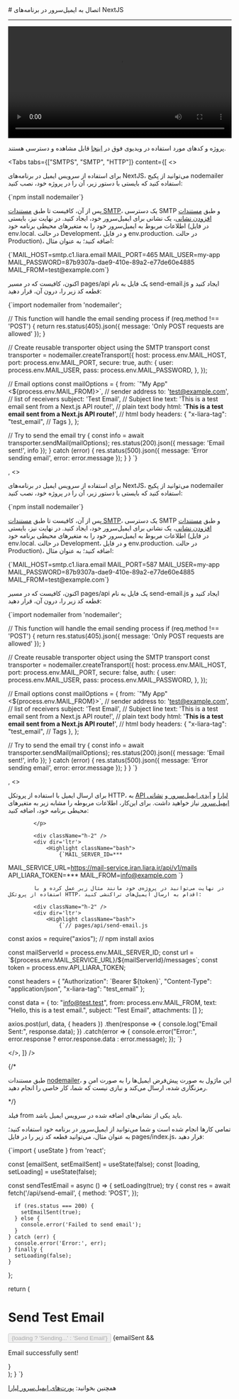 

<Layout>
<Head>
<title>مستندات اتصال به ایمیل سرور در NextJS - لیارا</title>
<meta property="og:title" content="مستندات خدمات رایانش ابری لیارا" />
<meta property="og:description" content="مستندات اتصال به ایمیل سرور در فریم‌ورک NextJS"  />
<meta property="og:image" content="https://files.liara.ir/liara/logos/liara-poster.jpg" />
</Head>
# اتصال به ایمیل‌سرور در برنامه‌های NextJS
<hr className="mb-2" />

            
<video
  src="https://files.liara.ir/liara/docs/nextjs-email.mp4"
  controls="controls"
  className="block w-full"
  width="100%"
/>

<div className="h-2" />
<Alert variant="success">
<p>
پروژه و کدهای مورد استفاده در ویدیوی فوق در <a href="https://github.com/liara-cloud/nextjs-getting-started/tree/sendEmail" className="text-[#2196f3] ">اینجا</a> قابل مشاهده و دسترسی هستند.
</p>
</Alert>

<Tabs 
  tabs={["SMTPS", "SMTP", "HTTP"]} 
    content={[
      <>

برای استفاده از سرویس ایمیل در برنامه‌های NextJS، می‌توانید از 
پکیج nodemailer استفاده کنید که بایستی با دستور زیر، آن را در پروژه خود، نصب کنید:

<div className="h-2" />
<div dir='ltr'>
    <Highlight className="bash">
        {`npm install nodemailer`}
    </Highlight>
</div>
<div className="h-2" />

پس از آن، کافیست تا طبق <a href="/email-server/how-tos/add-smtp-user" className="text-[#2196f3] ">مستندات SMTP</a>، یک دسترسی SMTP و طبق <a href="/email-server/how-tos/add-account" className="text-[#2196f3] ">مستندات افزودن نشانی</a>، یک نشانی برای ایمیل‌سرور خود، ایجاد کنید.
در نهایت نیز، بایستی 
اطلاعات مربوط به ایمیل‌سرور خود را 
به متغیرهای محیطی برنامه خود (در فایل <Important>env.local.</Important> در حالت Development، و در فایل <Important>env.production.</Important> در حالت Production)، اضافه کنید؛ به عنوان مثال:

<div className="h-2" />
<div dir='ltr'>
    <Highlight className="bash">
        {`MAIL_HOST=smtp.c1.liara.email
MAIL_PORT=465
MAIL_USER=my-app
MAIL_PASSWORD=87b9307a-dae9-410e-89a2-e77de60e4885
MAIL_FROM=test@example.com`}
    </Highlight>
</div>
<div className="h-2" />

اکنون، کافیست که در مسیر 
<Important>pages/api</Important> یک فایل به نام <Important>send-email.js</Important> ایجاد کنید و قطعه کد زیر را، درون آن، قرار دهید:

<div className="h-2" />
<div dir='ltr'>
    <Highlight className="bash">
        {`import nodemailer from 'nodemailer';

// This function will handle the email sending process
  if (req.method !== 'POST') {
    return res.status(405).json({ message: 'Only POST requests are allowed' });
  }

  // Create reusable transporter object using the SMTP transport
  const transporter = nodemailer.createTransport({
    host: process.env.MAIL_HOST,
    port: process.env.MAIL_PORT,
    secure: true, 
    auth: {
      user: process.env.MAIL_USER,
      pass: process.env.MAIL_PASSWORD,
    },
  });

  // Email options
  const mailOptions = {
    from: \`"My App" <\${process.env.MAIL_FROM}>\`, // sender address
    to: 'test@example.com', // list of receivers
    subject: 'Test Email', // Subject line
    text: 'This is a test email sent from a Next.js API route!', // plain text body
    html: '<b>This is a test email sent from a Next.js API route!</b>', // html body
    headers: {
        "x-liara-tag": "test_email", // Tags 
      },
  };

  // Try to send the email
  try {
    const info = await transporter.sendMail(mailOptions);
    res.status(200).json({ message: 'Email sent!', info });
  } catch (error) {
    res.status(500).json({ message: 'Error sending email', error: error.message });
  }
}
`}
    </Highlight>
</div>
<div className="h-2" />
      </>,
      <>

برای استفاده از سرویس ایمیل در برنامه‌های NextJS، می‌توانید از 
پکیج nodemailer استفاده کنید که بایستی با دستور زیر، آن را در پروژه خود، نصب کنید:

<div className="h-2" />
<div dir='ltr'>
    <Highlight className="bash">
        {`npm install nodemailer`}
    </Highlight>
</div>
<div className="h-2" />

پس از آن، کافیست تا طبق <a href="/email-server/how-tos/add-smtp-user" className="text-[#2196f3] ">مستندات SMTP</a>، یک دسترسی SMTP و طبق <a href="/email-server/how-tos/add-account" className="text-[#2196f3] ">مستندات افزودن نشانی</a>، یک نشانی برای ایمیل‌سرور خود، ایجاد کنید.
در نهایت نیز، بایستی 
اطلاعات مربوط به ایمیل‌سرور خود را 
به متغیرهای محیطی برنامه خود (در فایل <Important>env.local.</Important> در حالت Development، و در فایل <Important>env.production.</Important> در حالت Production)، اضافه کنید؛ به عنوان مثال:

<div className="h-2" />
<div dir='ltr'>
    <Highlight className="bash">
        {`MAIL_HOST=smtp.c1.liara.email
MAIL_PORT=587
MAIL_USER=my-app
MAIL_PASSWORD=87b9307a-dae9-410e-89a2-e77de60e4885
MAIL_FROM=test@example.com`}
    </Highlight>
</div>
<div className="h-2" />

اکنون، کافیست که در مسیر 
<Important>pages/api</Important> یک فایل به نام <Important>send-email.js</Important> ایجاد کنید و قطعه کد زیر را، درون آن، قرار دهید:

<div className="h-2" />
<div dir='ltr'>
    <Highlight className="bash">
        {`import nodemailer from 'nodemailer';

// This function will handle the email sending process
  if (req.method !== 'POST') {
    return res.status(405).json({ message: 'Only POST requests are allowed' });
  }

  // Create reusable transporter object using the SMTP transport
  const transporter = nodemailer.createTransport({
    host: process.env.MAIL_HOST,
    port: process.env.MAIL_PORT,
    secure: false, 
    auth: {
      user: process.env.MAIL_USER,
      pass: process.env.MAIL_PASSWORD,
    },
  });

  // Email options
  const mailOptions = {
    from: \`"My App" <\${process.env.MAIL_FROM}>\`, // sender address
    to: 'test@example.com', // list of receivers
    subject: 'Test Email', // Subject line
    text: 'This is a test email sent from a Next.js API route!', // plain text body
    html: '<b>This is a test email sent from a Next.js API route!</b>', // html body
    headers: {
        "x-liara-tag": "test_email", // Tags 
      },
  };

  // Try to send the email
  try {
    const info = await transporter.sendMail(mailOptions);
    res.status(200).json({ message: 'Email sent!', info });
  } catch (error) {
    res.status(500).json({ message: 'Error sending email', error: error.message });
  }
}
`}
    </Highlight>
</div>
<div className="h-2" />
      </>,
      <>
            <p>
            برای ارسال ایمیل با استفاده از پروتکل HTTP، به <a href="/references/api/about/" className="text-[#2196f3]">API لیارا</a> و <a href="/email-server/details/mail-id" className="text-[#2196f3]">آیدی ایمیل‌سرور </a>  
            و <a href="/email-server/how-tos/add-account" className="text-[#2196f3] ">نشانی ایمیل‌سرور</a> نیاز خواهید داشت. 
            برای این‌کار، اطلاعات مربوطه را مشابه زیر به متغیرهای محیطی برنامه خود، اضافه کنید: 

            </p>
            
            <div className="h-2" />
            <div dir='ltr'>
                <Highlight className="bash">
                    {`MAIL_SERVER_ID=***
MAIL_SERVICE_URL=https://mail-service.iran.liara.ir/api/v1/mails
API_LIARA_TOKEN=***
MAIL_FROM=info@example.com
`}
                </Highlight>
            </div>
            <div className="h-2" />

            در نهایت می‌توانید در پروژه‌ی خود مانند مثال زیر عمل کرده و با استفاده از پروتکل HTTP، اقدام به ارسال ایمیل‌های تراکنشی کنید:

            <div className="h-2" />
            <div dir='ltr'>
                <Highlight className="bash">
                    {`// pages/api/send-email.js
const axios = require("axios"); // npm install axios

const mailServerId = process.env.MAIL_SERVER_ID;
const url = \`\${process.env.MAIL_SERVICE_URL}/\${mailServerId}/messages\`;
const token = process.env.API_LIARA_TOKEN;

const headers = {
  "Authorization": \`Bearer \${token}\`,
  "Content-Type": "application/json",
  "x-liara-tag": "test_email" 
};

const data = {
  to: "info@test.test",
  from: process.env.MAIL_FROM,
  text: "Hello, this is a test email.",
  subject: "Test Email",
  attachments: []
};

axios.post(url, data, { headers })
  .then(response => {
    console.log("Email Sent:", response.data);
  })
  .catch(error => {
    console.error("Error:", error.response ? error.response.data : error.message);
  });
`}
                </Highlight>
            </div>
            <div className="h-2" />
        </>,
  ]}
/>

{/* <Alert variant='info'>
<p>
طبق مستندات <a href="https://nodemailer.com/smtp/" className="text-[#2196f3]">nodemailer</a>، این ماژول به صورت پیش‌فرض ایمیل‌ها را به صورت امن و رمزنگاری شده، ارسال می‌کند و نیازی نیست که شما، کار خاصی را انجام دهید.
</p>
</Alert> */}
<Alert variant='info'>
<p>
فیلد <Important>from</Important> باید یکی از نشانی‌های اضافه شده در سرویس ایمیل باشد.
</p>
</Alert>

تمامی کارها انجام شده است و شما می‌توانید از ایمیل‌سرور در برنامه خود استفاده کنید؛ به عنوان مثال، می‌توانید
قطعه کد زیر را در فایل <Important>pages/index.js</Important>، قرار دهید:
<div className="h-2" />
<div dir='ltr'>
    <Highlight className="js">
        {`import { useState } from 'react';

  const [emailSent, setEmailSent] = useState(false);
  const [loading, setLoading] = useState(false);

  const sendTestEmail = async () => {
    setLoading(true);
    try {
      const res = await fetch('/api/send-email', {
        method: 'POST',
      });

      if (res.status === 200) {
        setEmailSent(true);
      } else {
        console.error('Failed to send email');
      }
    } catch (err) {
      console.error('Error:', err);
    } finally {
      setLoading(false);
    }
  };

  return (
    <div>
      <h1>Send Test Email</h1>
      <button onClick={sendTestEmail} disabled={loading}>
        {loading ? 'Sending...' : 'Send Email'}
      </button>
      {emailSent && <p>Email successfully sent!</p>}
    </div>
  );
}
`}
    </Highlight>
</div>
<div className="h-2" />

<Alert variant="success">
<p>
همچنین بخوانید: <a href="/email-server/details/ports/" className="text-[#2196f3]">پورت‌های ایمیل‌سرور لیارا</a>
</p>
</Alert>

</Layout>